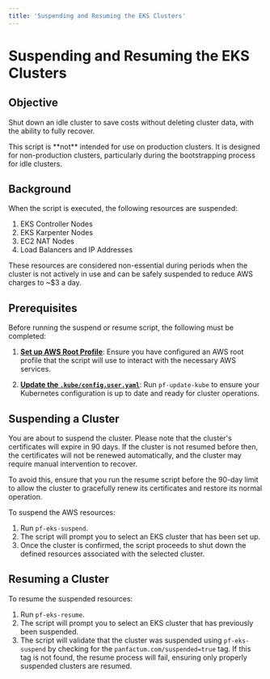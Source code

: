 ```yaml
---
title: 'Suspending and Resuming the EKS Clusters'
---
```



# Suspending and Resuming the EKS Clusters

## Objective

Shut down an idle cluster to save costs without deleting cluster data, with the ability to fully recover.

<MarkdownAlert severity="warning">
  This script is **not** intended for use on production clusters. It is designed
  for non-production clusters, particularly during the bootstrapping process for
  idle clusters.
</MarkdownAlert>

## Background

When the script is executed, the following resources are suspended:

1. EKS Controller Nodes
2. EKS Karpenter Nodes
3. EC2 NAT Nodes
4. Load Balancers and IP Addresses

These resources are considered non-essential during periods when the cluster is not actively in use and can be safely suspended to reduce AWS charges to \~\$3 a day.

## Prerequisites

Before running the suspend or resume script, the following must be completed:

1. [**Set up AWS Root Profile**](/docs/edge/guides/bootstrapping/preparing-aws#create-access-keys-for-each-account): Ensure you have configured an AWS root profile that the script will use to interact with the necessary AWS services.

2. [**Update the `.kube/config.user.yaml`**](/docs/edge/guides/bootstrapping/kubernetes-cluster#set-up-kubeconfig): Run `pf-update-kube` to ensure your Kubernetes configuration is up to date and ready for cluster operations.

## Suspending a Cluster

<MarkdownAlert severity="warning">
  You are about to suspend the cluster. Please note that the cluster's certificates will expire in 90 days. If the cluster is not resumed before then, the certificates will not be renewed automatically, and the cluster may require manual intervention to recover.

To avoid this, ensure that you run the resume script before the 90-day limit to allow the cluster to gracefully renew its certificates and restore its normal operation.

</MarkdownAlert>

To suspend the AWS resources:

1. Run `pf-eks-suspend`.
2. The script will prompt you to select an EKS cluster that has been set up.
3. Once the cluster is confirmed, the script proceeds to shut down the defined resources associated with the selected cluster.

## Resuming a Cluster

To resume the suspended resources:

1. Run `pf-eks-resume`.
2. The script will prompt you to select an EKS cluster that has previously been suspended.
3. The script will validate that the cluster was suspended using `pf-eks-suspend` by checking for the `panfactum.com/suspended=true` tag. If this tag is not found, the resume process will fail, ensuring only properly suspended clusters are resumed.
